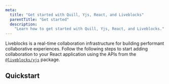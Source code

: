 ```yaml
---
meta:
  title: "Get started with Quill, Yjs, React, and Liveblocks"
  parentTitle: "Get started"
  description:
    "Learn how to get started with Quill, Yjs, React, and Liveblocks."
---
```


Liveblocks is a real-time collaboration infrastructure for building performant
collaborative experiences. Follow the following steps to start adding
collaboration to your React application using the APIs from the
[`@liveblocks/yjs`](/docs/api-reference/liveblocks-yjs) package.

## Quickstart
